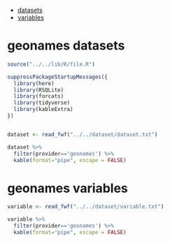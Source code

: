 <!-- ===================================================================== -->
<!-- This file is generated from `r gsub(".*\\.tpl/",".tpl/",knitr::current_input(dir=TRUE))` -->
<!-- ===================================================================== -->


 - [datasets](#geonames-datasets)
 - [variables](#geonames-variables)

# geonames datasets

``` r

source("../../lib/R/file.R")

suppressPackageStartupMessages({
  library(here)
  library(RSQLite)
  library(forcats)
  library(tidyverse) 
  library(kableExtra)
})


dataset <- read_fwf("../../dataset/dataset.txt")

dataset %>%
  filter(provider=='geonames') %>%
  kable(format="pipe", escape = FALSE)
```

# geonames variables

``` r

variable <- read_fwf("../../dataset/variable.txt")

variable %>%
  filter(provider=='geonames') %>%
  kable(format="pipe", escape = FALSE)
```
